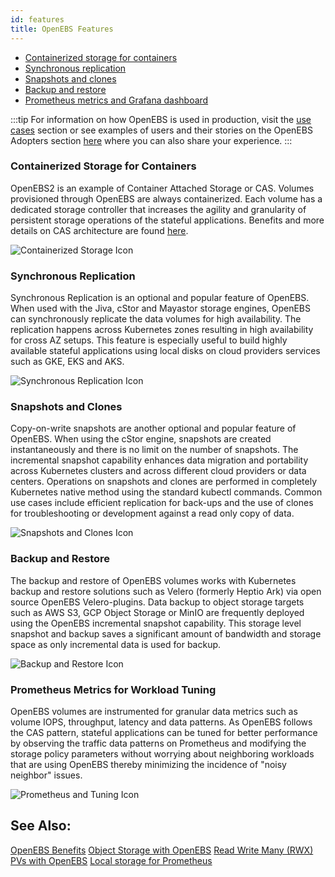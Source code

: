 ```yaml
---
id: features
title: OpenEBS Features
---
```



- [Containerized storage for containers](#containerized-storage-for-containers)
- [Synchronous replication](#synchronous-replication)
- [Snapshots and clones](#snapshots-and-clones)
- [Backup and restore](#backup-and-restore)
- [Prometheus metrics and Grafana dashboard](#prometheus-metrics-for-workload-tuning)

:::tip
For information on how OpenEBS is used in production, visit the [use cases](/docs/introduction/usecases) section or see examples of users and their stories on the OpenEBS Adopters section [here](https://github.com/openebs/openebs/blob/master/ADOPTERS.md) where you can also share your experience.
:::

### Containerized Storage for Containers

<TwoColumn>
  <p>
    OpenEBS2 is an example of Container Attached Storage or CAS. Volumes
    provisioned through OpenEBS are always containerized. Each volume has a
    dedicated storage controller that increases the agility and granularity of
    persistent storage operations of the stateful applications. Benefits and
    more details on CAS architecture are found <a href="/docs/next/cas.html">here</a>.
  </p>

![Containerized Storage Icon](../assets/f-cas.svg)

</TwoColumn>

### Synchronous Replication

<TwoColumn>
  <p>
    Synchronous Replication is an optional and popular feature of OpenEBS. When used with the Jiva, cStor and Mayastor storage engines, OpenEBS can synchronously replicate the data volumes for high availability. The replication happens across Kubernetes zones resulting in high availability for cross AZ setups. This feature is especially useful to build highly available stateful applications using local disks on cloud providers services such as GKE, EKS and AKS.
  </p>

![Synchronous Replication Icon](../assets/f-replication.svg)

</TwoColumn>

### Snapshots and Clones

<TwoColumn>
  <p>
    Copy-on-write snapshots are another optional and popular feature of OpenEBS. When using the cStor engine, snapshots are created instantaneously and there is no limit on the number of snapshots. The incremental snapshot capability enhances data migration and portability across Kubernetes clusters and across different cloud providers or data centers. Operations on snapshots and clones are performed in completely Kubernetes native method using the standard kubectl commands. Common use cases include efficient replication for back-ups and the use of clones for troubleshooting or development against a read only copy of data.
  </p>

![Snapshots and Clones Icon](../assets/f-snapshots.svg)

</TwoColumn>

### Backup and Restore

<TwoColumn>
  <p>
    The backup and restore of OpenEBS volumes works with Kubernetes backup and restore solutions such as Velero (formerly Heptio Ark) via open source OpenEBS Velero-plugins. Data backup to object storage targets such as AWS S3, GCP Object Storage or MinIO are frequently deployed using the OpenEBS incremental snapshot capability. This storage level snapshot and backup saves a significant amount of bandwidth and storage space as only incremental data is used for backup.
  </p>

![Backup and Restore Icon](../assets/f-backup.svg)

</TwoColumn>

### Prometheus Metrics for Workload Tuning

<TwoColumn>
  <p>
    OpenEBS volumes are instrumented for granular data metrics such as volume IOPS, throughput, latency and data patterns. As OpenEBS follows the CAS pattern, stateful applications can be tuned for better performance by observing the traffic data patterns on Prometheus and modifying the storage policy parameters without worrying about neighboring workloads that are using OpenEBS thereby minimizing the incidence of "noisy neighbor" issues.
  </p>

![Prometheus and Tuning Icon](../assets/f-prometheus.svg)

</TwoColumn>

## See Also:

[OpenEBS Benefits](/docs/next/benefits.html) [Object Storage with OpenEBS](/docs/next/minio.html) [Read Write Many (RWX) PVs with OpenEBS](/docs/next/rwm.html) [Local storage for Prometheus ](/docs/next/prometheus.html)
